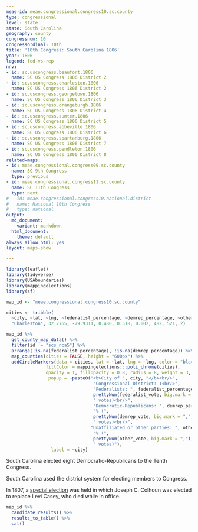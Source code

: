 ```yaml
---
meae-id: meae.congressional.congress10.sc.county
type: congressional
level: state
state: South Carolina
geography: county
congressnum: 10
congressordinal: 10th
title: '10th Congress: South Carolina 1806'
year: 1806
legend: fed-vs-rep
nnv:
- id: sc.uscongress.beaufort.1806
  name: SC US Congress 1806 District 2
- id: sc.uscongress.charleston.1806
  name: SC US Congress 1806 District 2
- id: sc.uscongress.georgetown.1806
  name: SC US Congress 1806 District 3
- id: sc.uscongress.orangeburgh.1806
  name: SC US Congress 1806 District 4
- id: sc.uscongress.sumter.1806
  name: SC US Congress 1806 District 5
- id: sc.uscongress.abbeville.1806
  name: SC US Congress 1806 District 6
- id: sc.uscongress.spartanburg.1806
  name: SC US Congress 1806 District 7
- id: sc.uscongress.pendleton.1806
  name: SC US Congress 1806 District 8
related-maps:
- id: meae.congressional.congress09.sc.county
  name: SC 9th Congress
  type: previous
- id: meae.congressional.congress11.sc.county
  name: SC 11th Congress
  type: next
# - id: meae.congressional.congress10.national.district
#   name: National 10th Congress
#   type: national
output:
  md_document:
    variant: markdown
  html_document:
    theme: default
always_allow_html: yes
layout: maps-show

---
```


```r
library(leaflet)
library(tidyverse)
library(USAboundaries)
library(mappingelections)
library(sf)

map_id <- "meae.congressional.congress10.sc.county"

cities <- tribble(
  ~city, ~lat, ~lng, ~federalist_percentage, ~demrep_percentage, ~other_percentage, ~federalist_vote, ~demrep_vote, ~other_vote, 
  "Charleston", 32.7765, -79.9311, 0.480, 0.518, 0.002, 482, 521, 2)
```

<div class="map">

```r
map_id %>%
  get_county_map_data() %>%
  filter(id != "scs_nca5") %>% 
  arrange(!is.na(federalist_percentage), !is.na(demrep_percentage)) %>%
  map_counties(cities = FALSE, height = "600px") %>% 
  addCircleMarkers(data = cities, lat = ~lat, lng = ~lng, color = "black",
               fillColor = mappingelections:::poli_chrome(cities),
               opacity = 1, fillOpacity = 0.8, radius = 8, weight = 3,
                popup = ~paste0("<b>City of ", city, "</b><br/>",
                                 "Congressional District: 1<br/>",
                                 "Federalists: ", federalist_percentage * 100, "% (", 
                                 prettyNum(federalist_vote, big.mark = ","), 
                                 " votes)<br/>",
                                 "Democratic-Republicans: ", demrep_percentage * 100,
                                 "% (", 
                                 prettyNum(demrep_vote, big.mark = ","),
                                 " votes)<br/>",
                                "Unaffiliated or other parties: ", other_percentage * 100,
                                 "% (", 
                                 prettyNum(other_vote, big.mark = ","),
                                 " votes)"),
                 label = ~city) 
```

</div>

South Carolina elected eight Democratic-Republicans to the Tenth Congress.

South Carolina used the district system for electing members to Congress.

In 1807, a [special election](https://elections.lib.tufts.edu/catalog/tufts:sc.uscongress.newberry.specialelection.1807) was held in which Joseph C. Colhoun was elected to replace Levi Casey, who died while in office.

<div class="results-table">

```r
map_id %>%
  candidate_results() %>%
  results_to_table() %>%
  cat()
```

</div>
